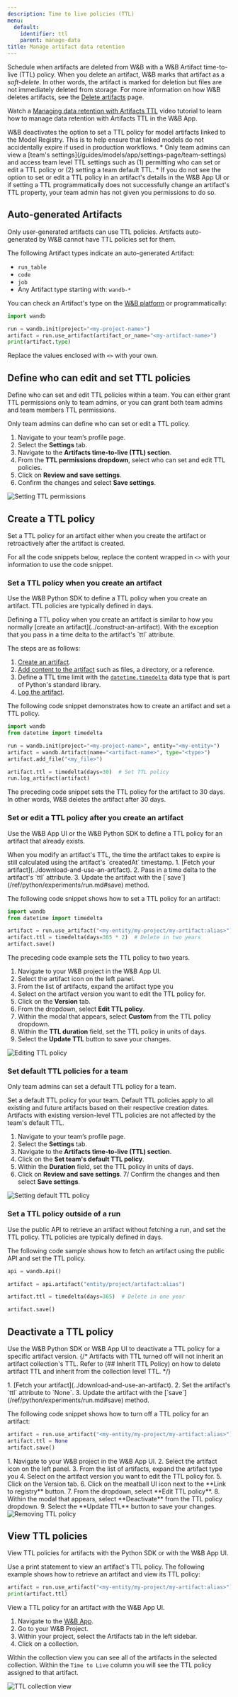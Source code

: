 ```yaml
---
description: Time to live policies (TTL)
menu:
  default:
    identifier: ttl
    parent: manage-data
title: Manage artifact data retention
---
```



<Card title="Try in Colab" href="https://colab.research.google.com/github/wandb/examples/blob/kas-artifacts-ttl-colab/colabs/wandb-artifacts/WandB_Artifacts_Time_to_live_TTL_Walkthrough.ipynb" icon="python"/>

Schedule when artifacts are deleted from W&B with a W&B Artifact time-to-live (TTL) policy. When you delete an artifact, W&B marks that artifact as a *soft-delete*. In other words, the artifact is marked for deletion but files are not immediately deleted from storage. For more information on how W&B deletes artifacts, see the [Delete artifacts](./delete-artifacts) page.

Watch a [Managing data retention with Artifacts TTL](https://www.youtube.com/watch?v=hQ9J6BoVmnc) video tutorial to learn how to manage data retention with Artifacts TTL in the W&B App.

<Note>
W&B deactivates the option to set a TTL policy for model artifacts linked to the Model Registry. This is to help ensure that linked models do not accidentally expire if used in production workflows.
</Note>
<Note>
* Only team admins can view a [team's settings](/guides/models/app/settings-page/team-settings) and access team level TTL settings such as (1) permitting who can set or edit a TTL policy or (2) setting a team default TTL.  
* If you do not see the option to set or edit a TTL policy in an artifact's details in the W&B App UI or if setting a TTL programmatically does not successfully change an artifact's TTL property, your team admin has not given you permissions to do so.
</Note>

## Auto-generated Artifacts
Only user-generated artifacts can use TTL policies. Artifacts auto-generated by W&B cannot have TTL policies set for them.

The following Artifact types indicate an auto-generated Artifact:
- `run_table`
- `code`
- `job`
- Any Artifact type starting with: `wandb-*`

You can check an Artifact's type on the [W&B platform](/guides/core/artifacts/explore-and-traverse-an-artifact-graph) or programmatically:

```python
import wandb

run = wandb.init(project="<my-project-name>")
artifact = run.use_artifact(artifact_or_name="<my-artifact-name>")
print(artifact.type)
```

Replace the values enclosed with `<>` with your own.

## Define who can edit and set TTL policies
Define who can set and edit TTL policies within a team. You can either grant TTL permissions only to team admins, or you can grant both team admins and team members TTL permissions. 

<Note>
Only team admins can define who can set or edit a TTL policy.
</Note>

1. Navigate to your team’s profile page.
2. Select the **Settings** tab.
3. Navigate to the **Artifacts time-to-live (TTL) section**.
4. From the **TTL permissions dropdown**, select who can set and edit TTL policies.  
5. Click on **Review and save settings**. 
6. Confirm the changes and select **Save settings**. 

<Frame>
    <img src="/images/artifacts/define_who_sets_ttl.gif" alt="Setting TTL permissions"  />
</Frame>

## Create a TTL policy
Set a TTL policy for an artifact either when you create the artifact or retroactively after the artifact is created.

For all the code snippets below, replace the content wrapped in `<>` with your information to use the code snippet. 

### Set a TTL policy when you create an artifact
Use the W&B Python SDK to define a TTL policy when you create an artifact. TTL policies are typically defined in days.    

<Note>
Defining a TTL policy when you create an artifact is similar to how you normally [create an artifact](../construct-an-artifact). With the exception that you pass in a time delta to the artifact's `ttl` attribute.
</Note>

The steps are as follows: 

1. [Create an artifact](../construct-an-artifact).
2. [Add content to the artifact](../construct-an-artifact.md#add-files-to-an-artifact) such as files, a directory, or a reference.
3. Define a TTL time limit with the [`datetime.timedelta`](https://docs.python.org/3/library/datetime.html) data type that is part of Python's standard library.
4. [Log the artifact](../construct-an-artifact.md#3-save-your-artifact-to-the-wb-server).

The following code snippet demonstrates how to create an artifact and set a TTL policy. 

```python
import wandb
from datetime import timedelta

run = wandb.init(project="<my-project-name>", entity="<my-entity>")
artifact = wandb.Artifact(name="<artifact-name>", type="<type>")
artifact.add_file("<my_file>")

artifact.ttl = timedelta(days=30)  # Set TTL policy
run.log_artifact(artifact)
```

The preceding code snippet sets the TTL policy for the artifact to 30 days. In other words, W&B deletes the artifact after 30 days.

### Set or edit a TTL policy after you create an artifact
Use the W&B App UI or the W&B Python SDK to define a TTL policy for an artifact that already exists.

<Note>
When you modify an artifact's TTL, the time the artifact takes to expire is still calculated using the artifact's `createdAt` timestamp.
</Note>

<Tabs>
<Tab title="Python SDK">
1. [Fetch your artifact](../download-and-use-an-artifact).
2. Pass in a time delta to the artifact's `ttl` attribute. 
3. Update the artifact with the [`save`](/ref/python/experiments/run.md#save) method.


The following code snippet shows how to set a TTL policy for an artifact:
```python
import wandb
from datetime import timedelta

artifact = run.use_artifact("<my-entity/my-project/my-artifact:alias>")
artifact.ttl = timedelta(days=365 * 2)  # Delete in two years
artifact.save()
```

The preceding code example sets the TTL policy to two years.
</Tab>
<Tab title="W&B App">
1. Navigate to your W&B project in the W&B App UI.
2. Select the artifact icon on the left panel.
3. From the list of artifacts, expand the artifact type you 
4. Select on the artifact version you want to edit the TTL policy for.
5. Click on the **Version** tab.
6. From the dropdown, select **Edit TTL policy**.
7. Within the modal that appears, select **Custom** from the TTL policy dropdown.
8. Within the **TTL duration** field, set the TTL policy in units of days.
9. Select the **Update TTL** button to save your changes.

<Frame>
    <img src="/images/artifacts/edit_ttl_ui.gif" alt="Editing TTL policy"  />
</Frame>
</Tab>
</Tabs>



### Set default TTL policies for a team

<Note>
Only team admins can set a default TTL policy for a team.
</Note>

Set a default TTL policy for your team. Default TTL policies apply to all existing and future artifacts based on their respective creation dates. Artifacts with existing version-level TTL policies are not affected by the team's default TTL.

1. Navigate to your team’s profile page.
2. Select the **Settings** tab.
3. Navigate to the **Artifacts time-to-live (TTL) section**.
4. Click on the **Set team's default TTL policy**.
5. Within the **Duration** field, set the TTL policy in units of days.
6. Click on **Review and save settings**.
7/ Confirm the changes and then select **Save settings**. 

<Frame>
    <img src="/images/artifacts/set_default_ttl.gif" alt="Setting default TTL policy"  />
</Frame>

### Set a TTL policy outside of a run

Use the public API to retrieve an artifact without fetching a run, and set the TTL policy. TTL policies are typically defined in days. 

The following code sample shows how to fetch an artifact using the public API and set the TTL policy.

```python 
api = wandb.Api()

artifact = api.artifact("entity/project/artifact:alias")

artifact.ttl = timedelta(days=365)  # Delete in one year

artifact.save()
```

## Deactivate a TTL policy
Use the W&B Python SDK or W&B App UI to deactivate a TTL policy for a specific artifact version.
{/* <Note>
Artifacts with TTL turned off will not inherit an artifact collection's TTL. Refer to (## Inherit TTL Policy) on how to delete artifact TTL and inherit from the collection level TTL.
</Note> */}

<Tabs>
<Tab title="Python SDK">
1. [Fetch your artifact](../download-and-use-an-artifact).
2. Set the artifact's `ttl` attribute to `None`.
3. Update the artifact with the [`save`](/ref/python/experiments/run.md#save) method.


The following code snippet shows how to turn off a TTL policy for an artifact:
```python
artifact = run.use_artifact("<my-entity/my-project/my-artifact:alias>")
artifact.ttl = None
artifact.save()
```
</Tab>
<Tab title="W&B App">
1. Navigate to your W&B project in the W&B App UI.
2. Select the artifact icon on the left panel.
3. From the list of artifacts, expand the artifact type you 
4. Select on the artifact version you want to edit the TTL policy for.
5. Click on the Version tab.
6. Click on the meatball UI icon next to the **Link to registry** button. 
7. From the dropdown, select **Edit TTL policy**.
8. Within the modal that appears, select **Deactivate** from the TTL policy dropdown.
9. Select the **Update TTL** button to save your changes.

<Frame>
    <img src="/images/artifacts/remove_ttl_polilcy.gif" alt="Removing TTL policy"  />
</Frame>
</Tab>
</Tabs>




## View TTL policies
View TTL policies for artifacts with the Python SDK or with the W&B App UI.

<Tabs>
<Tab title="Python SDK">
Use a print statement to view an artifact's TTL policy. The following example shows how to retrieve an artifact and view its TTL policy:

```python
artifact = run.use_artifact("<my-entity/my-project/my-artifact:alias>")
print(artifact.ttl)
```
</Tab>
<Tab title="W&B App">
View a TTL policy for an artifact with the W&B App UI.

1. Navigate to the [W&B App](https://wandb.ai).
2. Go to your W&B Project.
3. Within your project, select the Artifacts tab in the left sidebar.
4. Click on a collection.

Within the collection view you can see all of the artifacts in the selected collection. Within the `Time to Live` column you will see the TTL policy assigned to that artifact. 

<Frame>
    <img src="/images/artifacts/ttl_collection_panel_ui.png" alt="TTL collection view"  />
</Frame>
</Tab>
</Tabs>

